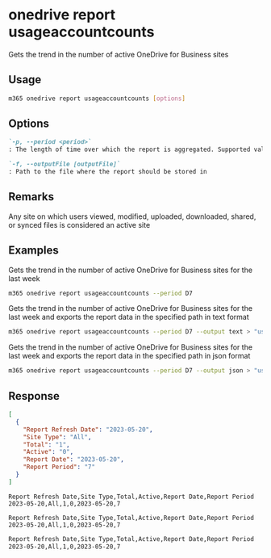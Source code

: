 
# onedrive report usageaccountcounts

Gets the trend in the number of active OneDrive for Business sites

## Usage

```sh
m365 onedrive report usageaccountcounts [options]
```

## Options

```md defintion-list
`-p, --period <period>`
: The length of time over which the report is aggregated. Supported values `D7`, `D30`, `D90`, `D180`.

`-f, --outputFile [outputFile]`
: Path to the file where the report should be stored in
```

<Global />

## Remarks

Any site on which users viewed, modified, uploaded, downloaded, shared, or synced files is considered an active site

## Examples

Gets the trend in the number of active OneDrive for Business sites for the last week

```sh
m365 onedrive report usageaccountcounts --period D7
```

Gets the trend in the number of active OneDrive for Business sites for the last week and exports the report data in the specified path in text format

```sh
m365 onedrive report usageaccountcounts --period D7 --output text > "usageaccountcounts.txt"
```

Gets the trend in the number of active OneDrive for Business sites for the last week and exports the report data in the specified path in json format

```sh
m365 onedrive report usageaccountcounts --period D7 --output json > "usageaccountcounts.json"
```

## Response

<Tabs>
  <TabItem value="JSON">

  ```json
  [
    {
      "Report Refresh Date": "2023-05-20",
      "Site Type": "All",
      "Total": "1",
      "Active": "0",
      "Report Date": "2023-05-20",
      "Report Period": "7"
    }
  ]
  ```

  </TabItem>
  <TabItem value="Text">

  ```text
  Report Refresh Date,Site Type,Total,Active,Report Date,Report Period
  2023-05-20,All,1,0,2023-05-20,7
  ```

  </TabItem>
  <TabItem value="CSV">

  ```csv
  Report Refresh Date,Site Type,Total,Active,Report Date,Report Period
  2023-05-20,All,1,0,2023-05-20,7
  ```

  </TabItem>
  <TabItem value="Markdown">

  ```md
  Report Refresh Date,Site Type,Total,Active,Report Date,Report Period
  2023-05-20,All,1,0,2023-05-20,7
  ```

  </TabItem>
</Tabs>

